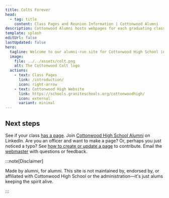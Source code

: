```yaml
---
title: Colts Forever
head:
  - tag: title
    content: Class Pages and Reunion Information | Cottonwood Alumni
description: Cottonwood Alumni hosts webpages for each graduating class. You can find and/or publish contact and reunion information all in one place. This site is run by and for alumni of Cottonwood High School in Murray, Utah.
template: splash
editUrl: false
lastUpdated: false
hero:
  tagline: Welcome to our alumni-run site for Cottonwood High School in Murray, UT. A one-stop site to share reunion information with your graduating class.
  image:
    file: ../../assets/colt.png
    alt: The Cottonwood Colt logo
  actions:
    - text: Class Pages
      link: /introduction/
      icon: right-arrow
    - text: Cottonwood High Website
      link: https://schools.graniteschools.org/cottonwoodhigh/
      icon: external
      variant: minimal
---
```



## Next steps

<CardGrid stagger>
  <Card title="Find your graduating class" icon="document">
    See if your class <a href="/introduction/">has a page</a>.
  </Card>
  <Card title="Network with us" icon="linkedin">
    Join <a href="https://www.linkedin.com/groups/13573495/">Cottonwood High School Alumni</a> on LinkedIn.
  </Card>
  <Card title="Create or update a class page" icon="pencil">
    Are you an officer and want to make a page?
    Or, perhaps you just noticed a typo?
    See <a href="/guides/create-a-page/">how to create or update a page</a> to contribute.
  </Card>
  <Card title="Get in touch" icon="email">
    Email the <a href="mailto:admin@cottonwoodhigh.school">webmaster</a> with questions or feedback.
  </Card>
</CardGrid>


:::note[Disclaimer]

Made by alumni, for alumni.
This site is not maintained by, endorsed by, or affiliated with Cottonwood High School or the administration—it's just alums keeping the spirit alive.

:::
